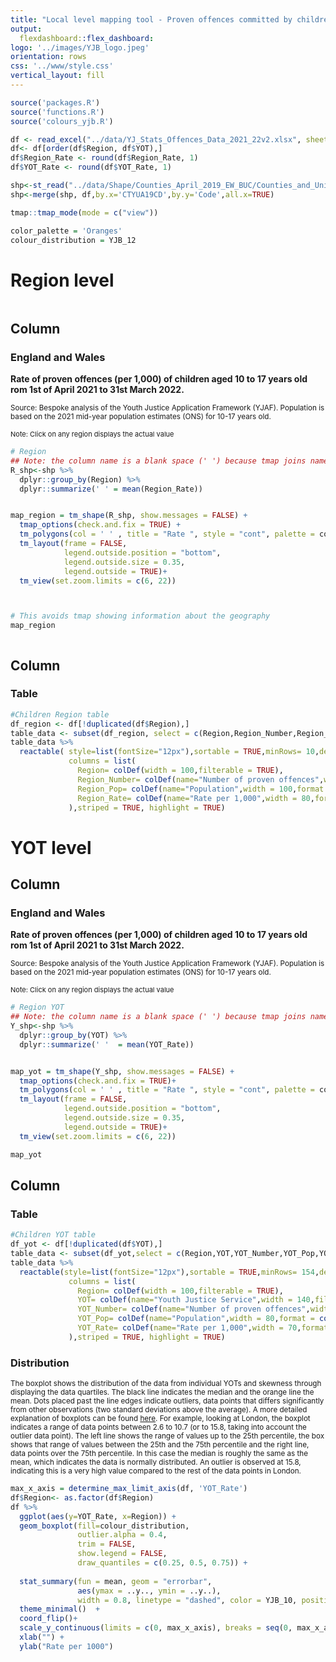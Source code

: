 ```yaml
---
title: "Local level mapping tool - Proven offences committed by children"
output: 
  flexdashboard::flex_dashboard:
logo: '../images/YJB_logo.jpeg'
orientation: rows
css: '../www/style.css'
vertical_layout: fill
---
```


```r
source('packages.R')
source('functions.R')
source('colours_yjb.R')
```


```r
df <- read_excel("../data/YJ_Stats_Offences_Data_2021_22v2.xlsx", sheet = "Data")
df<- df[order(df$Region, df$YOT),]
df$Region_Rate <- round(df$Region_Rate, 1)
df$YOT_Rate <- round(df$YOT_Rate, 1)

shp<-st_read("../data/Shape/Counties_April_2019_EW_BUC/Counties_and_Unitary_Authorities__April_2019__Boundaries_EW_BUC.shp")
shp<-merge(shp, df,by.x='CTYUA19CD',by.y='Code',all.x=TRUE)
```

```r
tmap::tmap_mode(mode = c("view"))

color_palette = 'Oranges'
colour_distribution = YJB_12

```

Region level {data-orientation=columns}
=====================================  



```r
```

Column {data-width=900}
-------------------------------------


### <B>England and Wales</B>

<B>Rate of proven offences (per 1,000) of children aged 10 to 17 years old rom 1st of April 2021 to 31st March 2022.</B>

<sup>Source: Bespoke analysis of the Youth Justice Application Framework (YJAF). Population is based on the 2021 mid-year population estimates (ONS) for 10-17 years old.</sup>

<p style="font-size: 11px">Note: Click on any region displays the actual value</p>


```r

# Region
## Note: the column name is a blank space (' ') because tmap joins names and the value without leaving a space. I tried different solutions (changing the size of the bubble, fonts - nothing delivers an acceptable result).
R_shp<-shp %>% 
  dplyr::group_by(Region) %>% 
  dplyr::summarize(' ' = mean(Region_Rate))


map_region = tm_shape(R_shp, show.messages = FALSE) +
  tmap_options(check.and.fix = TRUE) +
  tm_polygons(col = ' ' , title = "Rate ", style = "cont", palette = color_palette, contrast = 1)+
  tm_layout(frame = FALSE,
            legend.outside.position = "bottom",
            legend.outside.size = 0.35,
            legend.outside = TRUE)+
  tm_view(set.zoom.limits = c(6, 22))




```


```r
# This avoids tmap showing information about the geography
map_region
```



```r
```

Column {data-width=500, .tabset}
-------------------------------------
### <B>Table</B>
```r
#Children Region table
df_region <- df[!duplicated(df$Region),]
table_data <- subset(df_region, select = c(Region,Region_Number,Region_Pop,Region_Rate))
table_data %>%
  reactable( style=list(fontSize="12px"),sortable = TRUE,minRows= 10,defaultPageSize = 160,compact=TRUE,
             columns = list(
               Region= colDef(width = 100,filterable = TRUE),
               Region_Number= colDef(name="Number of proven offences",width = 100,format = colFormat(separators = TRUE)),
               Region_Pop= colDef(name="Population",width = 100,format = colFormat(separators = TRUE)),
               Region_Rate= colDef(name="Rate per 1,000",width = 80,format = colFormat(separators = TRUE, digits = 1))
             ),striped = TRUE, highlight = TRUE)
```



YOT level {data-orientation=columns}
=====================================  

Column {data-width=900}
-------------------------------------

### <B>England and Wales</B>


<B>Rate of proven offences (per 1,000) of children aged 10 to 17 years old rom 1st of April 2021 to 31st March 2022.</B>

<sup>Source: Bespoke analysis of the Youth Justice Application Framework (YJAF). Population is based on the 2021 mid-year population estimates (ONS) for 10-17 years old.</sup>

<p style="font-size: 11px">Note: Click on any region displays the actual value</p>

```r
# Region YOT
## Note: the column name is a blank space (' ') because tmap joins names and the value without leaving a space. I tried different solutions (changing the size of the bubble, fonts - nothing delivers an acceptable result).
Y_shp<-shp %>% 
  dplyr::group_by(YOT) %>% 
  dplyr::summarize(' '  = mean(YOT_Rate))


map_yot = tm_shape(Y_shp, show.messages = FALSE) +
  tmap_options(check.and.fix = TRUE)+
  tm_polygons(col = ' ' , title = "Rate ", style = "cont", palette = color_palette, contrast = 1)+
  tm_layout(frame = FALSE,
            legend.outside.position = "bottom",
            legend.outside.size = 0.35,
            legend.outside = TRUE)+
  tm_view(set.zoom.limits = c(6, 22))


```

```r
map_yot
```


Column {data-width=500, .tabset}
-------------------------------------
### <B>Table</B>
```r
#Children YOT table
df_yot <- df[!duplicated(df$YOT),]
table_data <- subset(df_yot,select = c(Region,YOT,YOT_Number,YOT_Pop,YOT_Rate))
table_data %>%
  reactable(style=list(fontSize="12px"),sortable = TRUE,minRows= 154,defaultPageSize = 160,compact=TRUE,
             columns = list(
               Region= colDef(width = 100,filterable = TRUE),
               YOT= colDef(name="Youth Justice Service",width = 140,filterable = TRUE),
               YOT_Number= colDef(name="Number of proven offences",width = 80,format = colFormat(separators = TRUE)),
               YOT_Pop= colDef(name="Population",width = 80,format = colFormat(separators = TRUE)),
               YOT_Rate= colDef(name="Rate per 1,000",width = 70,format = colFormat(separators = TRUE, digits = 1))
             ),striped = TRUE, highlight = TRUE)
```


### <B>Distribution </B>

<sup> The boxplot shows the distribution of the data from individual YOTs and skewness through displaying the data quartiles. The black line indicates the median and the orange line the mean. Dots placed past the line edges indicate outliers, data points that differs significantly from other observations (two standard deviations above the average). A more detailed explanation of boxplots can be found [here](https://chartio.com/learn/charts/box-plot-complete-guide/). For example, looking at London, the boxplot indicates a range of data points between 2.6 to 10.7 (or to 15.8, taking into account the outlier data point). The left line shows the range of values up to the 25th percentile, the box shows that range of values between the 25th and the 75th percentile and the right line, data points over the 75th percentile.  In this case the median is roughly the same as the mean, which indicates the data is normally distributed. An outlier is observed at 15.8, indicating this is a very high value compared to the rest of the data points in London.  </sup>

```r

max_x_axis = determine_max_limit_axis(df, 'YOT_Rate')
df$Region<- as.factor(df$Region)
df %>%
  ggplot(aes(y=YOT_Rate, x=Region)) + 
  geom_boxplot(fill=colour_distribution,
               outlier.alpha = 0.4,
               trim = FALSE,
               show.legend = FALSE,
               draw_quantiles = c(0.25, 0.5, 0.75)) +
  
  stat_summary(fun = mean, geom = "errorbar", 
               aes(ymax = ..y.., ymin = ..y..),
               width = 0.8, linetype = "dashed", color = YJB_10, position = position_dodge())+
  theme_minimal()  +
  coord_flip()+
  scale_y_continuous(limits = c(0, max_x_axis), breaks = seq(0, max_x_axis, by = 1)) +
  xlab("") +
  ylab("Rate per 1000") 
```

